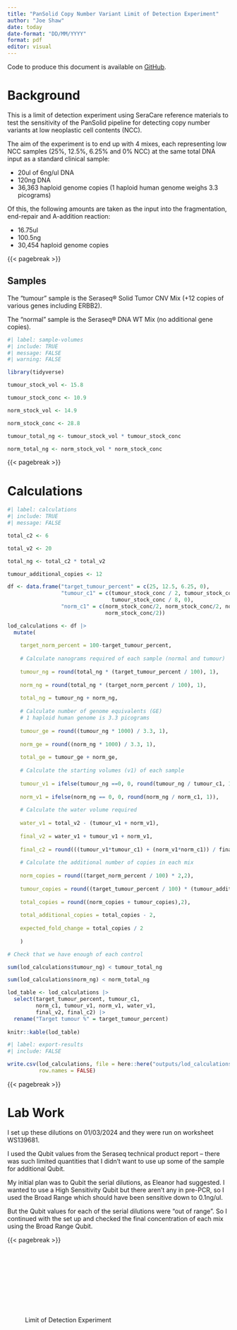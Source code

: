 ```yaml
---
title: "PanSolid Copy Number Variant Limit of Detection Experiment"
author: "Joe Shaw"
date: today
date-format: "DD/MM/YYYY"
format: pdf
editor: visual
---
```


Code to produce this document is available on [GitHub](https://github.com/joeshaw824/pansolid_cnv_validation).

# Background

This is a limit of detection experiment using SeraCare reference materials to test the sensitivity of the PanSolid pipeline for detecting copy number variants at low neoplastic cell contents (NCC).

The aim of the experiment is to end up with 4 mixes, each representing low NCC samples (25%, 12.5%, 6.25% and 0% NCC) at the same total DNA input as a standard clinical sample:

-   20ul of 6ng/ul DNA
-   120ng DNA
-   36,363 haploid genome copies (1 haploid human genome weighs 3.3 picograms)

Of this, the following amounts are taken as the input into the fragmentation, end-repair and A-addition reaction:

-   16.75ul
-   100.5ng
-   30,454 haploid genome copies

{{< pagebreak >}}

## Samples

The "tumour" sample is the Seraseq® Solid Tumor CNV Mix (+12 copies of various genes including ERBB2).

The "normal" sample is the Seraseq® DNA WT Mix (no additional gene copies).

```r
#| label: sample-volumes
#| include: TRUE
#| message: FALSE
#| warning: FALSE

library(tidyverse)

tumour_stock_vol <- 15.8

tumour_stock_conc <- 10.9 

norm_stock_vol <- 14.9

norm_stock_conc <- 28.8

tumour_total_ng <- tumour_stock_vol * tumour_stock_conc

norm_total_ng <- norm_stock_vol * norm_stock_conc

```

{{< pagebreak >}}

# Calculations

```r
#| label: calculations
#| include: TRUE
#| message: FALSE

total_c2 <- 6

total_v2 <- 20

total_ng <- total_c2 * total_v2

tumour_additional_copies <- 12

df <- data.frame("target_tumour_percent" = c(25, 12.5, 6.25, 0),
                 "tumour_c1" = c(tumour_stock_conc / 2, tumour_stock_conc / 4, 
                                 tumour_stock_conc / 8, 0),
                 "norm_c1" = c(norm_stock_conc/2, norm_stock_conc/2, norm_stock_conc/2, 
                               norm_stock_conc/2))

lod_calculations <- df |> 
  mutate(
    
    target_norm_percent = 100-target_tumour_percent,
    
    # Calculate nanograms required of each sample (normal and tumour)
    
    tumour_ng = round(total_ng * (target_tumour_percent / 100), 1),
    
    norm_ng = round(total_ng * (target_norm_percent / 100), 1),
    
    total_ng = tumour_ng + norm_ng,
    
    # Calculate number of genome equivalents (GE) 
    # 1 haploid human genome is 3.3 picograms
    
    tumour_ge = round((tumour_ng * 1000) / 3.3, 1),
    
    norm_ge = round((norm_ng * 1000) / 3.3, 1),
    
    total_ge = tumour_ge + norm_ge,
    
    # Calculate the starting volumes (v1) of each sample
    
    tumour_v1 = ifelse(tumour_ng ==0, 0, round(tumour_ng / tumour_c1, 1)),
    
    norm_v1 = ifelse(norm_ng == 0, 0, round(norm_ng / norm_c1, 1)),
    
    # Calculate the water volume required
    
    water_v1 = total_v2 - (tumour_v1 + norm_v1),
    
    final_v2 = water_v1 + tumour_v1 + norm_v1,
    
    final_c2 = round(((tumour_v1*tumour_c1) + (norm_v1*norm_c1)) / final_v2,0),
    
    # Calculate the additional number of copies in each mix
    
    norm_copies = round((target_norm_percent / 100) * 2,2),
    
    tumour_copies = round((target_tumour_percent / 100) * (tumour_additional_copies + 2),2),
    
    total_copies = round((norm_copies + tumour_copies),2),
    
    total_additional_copies = total_copies - 2,
    
    expected_fold_change = total_copies / 2
    
    )

# Check that we have enough of each control

sum(lod_calculations$tumour_ng) < tumour_total_ng

sum(lod_calculations$norm_ng) < norm_total_ng

lod_table <- lod_calculations |> 
  select(target_tumour_percent, tumour_c1, 
         norm_c1, tumour_v1, norm_v1, water_v1, 
         final_v2, final_c2) |> 
  rename("Target tumour %" = target_tumour_percent)
  
knitr::kable(lod_table)

```

```r
#| label: export-results
#| include: FALSE

write.csv(lod_calculations, file = here::here("outputs/lod_calculations.csv"),
          row.names = FALSE)

```

{{< pagebreak >}}

# Lab Work

I set up these dilutions on 01/03/2024 and they were run on worksheet WS139681.

I used the Qubit values from the Seraseq technical product report -- there was such limited quantities that I didn't want to use up some of the sample for additional Qubit.

My initial plan was to Qubit the serial dilutions, as Eleanor had suggested. I wanted to use a High Sensitivity Qubit but there aren't any in pre-PCR, so I used the Broad Range which should have been sensitive down to 0.1ng/ul.

But the Qubit values for each of the serial dilutions were "out of range". So I continued with the set up and checked the final concentration of each mix using the Broad Range Qubit.

{{< pagebreak >}}

![Limit of Detection Experiment](C:/Users/joseph.shaw2/Documents/pansolid_cnv_validation/images/joseph.shaw2_04-03-2024_09-26-29-PR-24977-RICOH.pdf)
